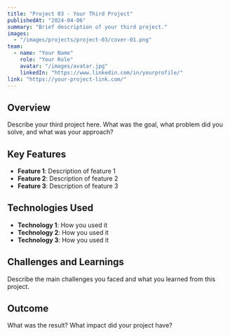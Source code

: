 ```yaml
---
title: "Project 03 - Your Third Project"
publishedAt: "2024-04-06"
summary: "Brief description of your third project."
images:
  - "/images/projects/project-03/cover-01.png"
team:
  - name: "Your Name"
    role: "Your Role"
    avatar: "/images/avatar.jpg"
    linkedIn: "https://www.linkedin.com/in/yourprofile/"
link: "https://your-project-link.com/"
---
```


## Overview

Describe your third project here. What was the goal, what problem did you solve, and what was your approach?

## Key Features

- **Feature 1**: Description of feature 1
- **Feature 2**: Description of feature 2
- **Feature 3**: Description of feature 3

## Technologies Used

- **Technology 1**: How you used it
- **Technology 2**: How you used it
- **Technology 3**: How you used it

## Challenges and Learnings

Describe the main challenges you faced and what you learned from this project.

## Outcome

What was the result? What impact did your project have?

